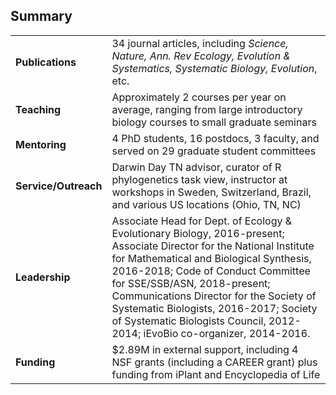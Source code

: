 

## Summary

 


                                                                                                                                                                                                                                                                                                                                                                                                                                 
---------------------  ----------------------------------------------------------------------------------------------------------------------------------------------------------------------------------------------------------------------------------------------------------------------------------------------------------------------------------------------------------------------------------------------------------
**Publications**       34 journal articles, including *Science, Nature, Ann. Rev Ecology, Evolution & Systematics, Systematic Biology, Evolution*, etc.                                                                                                                                                                                                                                                                          
**Teaching**           Approximately 2 courses per year on average, ranging from large introductory biology courses to small graduate seminars                                                                                                                                                                                                                                                                                   
**Mentoring**          4 PhD students, 16 postdocs, 3 faculty, and served on 29 graduate student committees                                                                                                                                                                                                                                                                                                                      
**Service/Outreach**   Darwin Day TN advisor, curator of R phylogenetics task view, instructor at workshops in Sweden, Switzerland, Brazil, and various US locations (Ohio, TN, NC)                                                                                                                                                                                                                                              
**Leadership**         Associate Head for Dept. of Ecology & Evolutionary Biology, 2016-present; Associate Director for the National Institute for Mathematical and Biological Synthesis, 2016-2018; Code of Conduct Committee for SSE/SSB/ASN, 2018-present; Communications Director for the Society of Systematic Biologists, 2016-2017; Society of Systematic Biologists Council, 2012-2014; iEvoBio co-organizer, 2014-2016. 
**Funding**            $2.89M in external support, including 4 NSF grants (including a CAREER grant) plus funding from iPlant and Encyclopedia of Life                                                                                                                                                                                                                                                                           
---------------------  ----------------------------------------------------------------------------------------------------------------------------------------------------------------------------------------------------------------------------------------------------------------------------------------------------------------------------------------------------------------------------------------------------------
